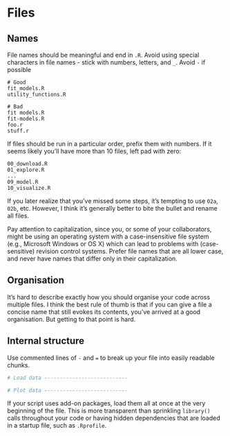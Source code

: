 # Files

## Names

File names should be meaningful and end in `.R`. Avoid using special characters 
in file names - stick with numbers, letters, and `_`. Avoid `-` if possible


    # Good
    fit_models.R
    utility_functions.R

    # Bad
    fit models.R
    fit-models.R
    foo.r
    stuff.r
    

If files should be run in a particular order, prefix them with numbers. If it 
seems likely you'll have more than 10 files, left pad with zero:

    00_download.R
    01_explore.R
    ...
    09_model.R
    10_visualize.R

If you later realize that you've missed some steps, it's tempting to use `02a`, 
`02b`, etc. However, I think it's generally better to bite the bullet and 
rename all files.

Pay attention to capitalization, since you, or some of your collaborators, 
might be using an operating system with a case-insensitive file system (e.g., 
Microsoft Windows or OS X) which can lead to problems with (case-sensitive) 
revision control systems. Prefer file names that are all lower case, and never 
have names that differ only in their capitalization.

## Organisation

It's hard to describe exactly how you should organise your code across multiple files. I think the best rule of thumb is that if you can give a file a concise name that still evokes its contents, you've arrived at a good organisation. But getting to that point is hard.

## Internal structure 

Use commented lines of `-` and `=` to break up your file into easily readable 
chunks.

```r
# Load data ---------------------------

# Plot data ---------------------------
```

If your script uses add-on packages, load them all at once at the very 
beginning of the file. This is more transparent than sprinkling `library()` 
calls throughout your code or having hidden dependencies that are loaded in a 
startup file, such as `.Rprofile`.
